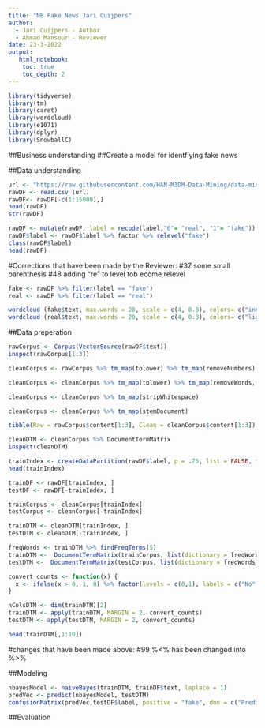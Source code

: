 ---
title: "NB Fake News Jari Cuijpers"
author:
  - Jari Cuijpers - Author
  - Ahmad Mansour - Reviewer
date: 23-3-2022
output:
   html_notebook:
    toc: true
    toc_depth: 2
---

```{r}
library(tidyverse)
library(tm)
library(caret)
library(wordcloud)
library(e1071)
library(dplyr)
library(SnowballC)
```

##Business understanding
##Create a model for identfiying fake news

##Data understanding

```{r}
url <- "https://raw.githubusercontent.com/HAN-M3DM-Data-Mining/data-mining-s2y2122-jaricuijpers/master/datasets/NB-fakenews.csv"
rawDF <- read.csv (url)
rawDF<- rawDF[-c(1:15000),]
head(rawDF)
str(rawDF)
```

```{r}
rawDF <- mutate(rawDF, label = recode(label,"0"= "real", "1"= "fake"))
rawDF$label <- rawDF$label %>% factor %>% relevel("fake")
class(rawDF$label)
head(rawDF)
```
#Corrections that have been made by the Reviewer:
#37 some small parenthesis
#48 adding "re" to level tob ecome relevel 

```{r}
fake <- rawDF %>% filter(label == "fake")
real <- rawDF %>% filter(label == "real")

wordcloud (fake$text, max.words = 20, scale = c(4, 0.8), colors= c("indianred1","indianred2","indianred3","indianred"))
wordcloud (real$text, max.words = 20, scale = c(4, 0.8), colors= c("lightsteelblue1","lightsteelblue2","lightsteelblue3","lightsteelblue"))
```

##Data preperation

```{r}
rawCorpus <- Corpus(VectorSource(rawDF$text))
inspect(rawCorpus[1:3])
```

```{r}
cleanCorpus <- rawCorpus %>% tm_map(tolower) %>% tm_map(removeNumbers)

cleanCorpus <- cleanCorpus %>% tm_map(tolower) %>% tm_map(removeWords, stopwords()) %>% tm_map(removePunctuation)

cleanCorpus <- cleanCorpus %>% tm_map(stripWhitespace)

cleanCorpus <- cleanCorpus %>% tm_map(stemDocument)
```

```{r}
tibble(Raw = rawCorpus$content[1:3], Clean = cleanCorpus$content[1:3])
```

```{r}
cleanDTM <- cleanCorpus %>% DocumentTermMatrix
inspect(cleanDTM)
```

```{r}
trainIndex <- createDataPartition(rawDF$label, p = .75, list = FALSE, times = 1)
head(trainIndex)
```

```{r}
trainDF <- rawDF[trainIndex, ]
testDF <- rawDF[-trainIndex, ]

trainCorpus <- cleanCorpus[trainIndex]
testCorpus <- cleanCorpus[-trainIndex]

trainDTM <- cleanDTM[trainIndex, ]
testDTM <- cleanDTM[-trainIndex, ]

freqWords <- trainDTM %>% findFreqTerms(5)
trainDTM <-  DocumentTermMatrix(trainCorpus, list(dictionary = freqWords))
testDTM <-  DocumentTermMatrix(testCorpus, list(dictionary = freqWords))
```

```{r}
convert_counts <- function(x) {
  x <- ifelse(x > 0, 1, 0) %>% factor(levels = c(0,1), labels = c("No", "Yes"))
}

nColsDTM <- dim(trainDTM)[2]
trainDTM <- apply(trainDTM, MARGIN = 2, convert_counts)
testDTM <- apply(testDTM, MARGIN = 2, convert_counts)

head(trainDTM[,1:10])

```
#changes that have been made above:
#99 %<% has been changed into %>%

##Modeling 

```{r}
nbayesModel <- naiveBayes(trainDTM, trainDF$text, laplace = 1)
predVec <- predict(nbayesModel, testDTM)
confusionMatrix(predVec,testDF$label, positive = "fake", dnn = c("Prediction", "True"))


```
##Evaluation
